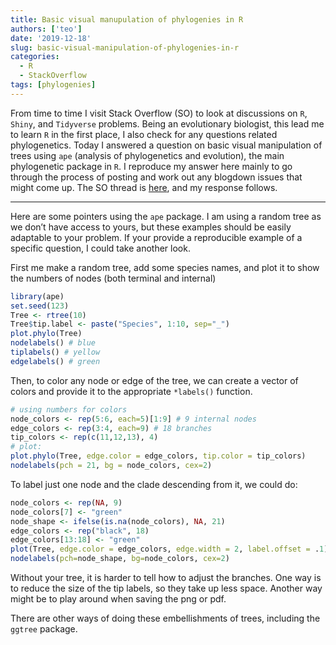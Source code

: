 ```yaml
---
title: Basic visual manupulation of phylogenies in R
authors: ['teo']
date: '2019-12-18'
slug: basic-visual-manipulation-of-phylogenies-in-r
categories:
  - R
  - StackOverflow
tags: [phylogenies]
---
```


From time to time I visit Stack Overflow (SO) to look at discussions on `R`, `Shiny`, and `Tidyverse` problems. Being an evolutionary biologist, this lead me to learn `R` in the first place, I also check for any questions related phylogenetics. Today I answered a question on basic visual manipulation of trees using `ape` (analysis of phylogenetics and evolution), the main phylogenetic package in `R`. I reproduce my answer here mainly to go through the process of posting and work out any blogdown issues that might come up. The SO thread is [here]( https://stackoverflow.com/questions/59383667/phylogenetic-tree-ape-too-small/59401999#59401999), and my response follows.

-----

Here are some pointers using the `ape` package. I am using a random tree as we don't have access to yours, but these examples should be easily adaptable to your problem. If your provide a reproducible example of a specific question, I could take another look.

First me make a random tree, add some species names, and plot it to show the numbers of nodes (both terminal and internal)
  
```r
library(ape)
set.seed(123)
Tree <- rtree(10)
Tree$tip.label <- paste("Species", 1:10, sep="_")
plot.phylo(Tree)
nodelabels() # blue
tiplabels() # yellow
edgelabels() # green
```

Then, to color any node or edge of the tree, we can create a vector of colors and provide it to the appropriate `*labels()` function.

```r
# using numbers for colors
node_colors <- rep(5:6, each=5)[1:9] # 9 internal nodes 
edge_colors <- rep(3:4, each=9) # 18 branches
tip_colors <- rep(c(11,12,13), 4)
# plot:
plot.phylo(Tree, edge.color = edge_colors, tip.color = tip_colors) 
nodelabels(pch = 21, bg = node_colors, cex=2)
```

To label just one node and the clade descending from it, we could do:
  
```r
node_colors <- rep(NA, 9)
node_colors[7] <- "green"
node_shape <- ifelse(is.na(node_colors), NA, 21)
edge_colors <- rep("black", 18)
edge_colors[13:18] <- "green"
plot(Tree, edge.color = edge_colors, edge.width = 2, label.offset = .1)
nodelabels(pch=node_shape, bg=node_colors, cex=2)
```


Without your tree, it is harder to tell how to adjust the branches. One way is to reduce the size of the tip labels, so they take up less space. Another way might be to play around when saving the png or pdf.  


There are other ways of doing these embellishments of trees, including the `ggtree` package.
